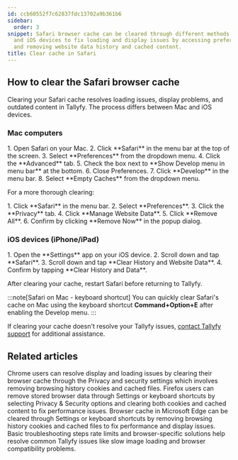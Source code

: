 ```yaml
---
id: ccb60552f7c62837fdc13702a9b361b6
sidebar:
  order: 3
snippet: Safari browser cache can be cleared through different methods on Mac computers
  and iOS devices to fix loading and display issues by accessing preferences or settings
  and removing website data history and cached content.
title: Clear cache in Safari
---
```



## How to clear the Safari browser cache

Clearing your Safari cache resolves loading issues, display problems, and outdated content in Tallyfy. The process differs between Mac and iOS devices.

### Mac computers

<Steps>
1. Open Safari on your Mac.
2. Click **Safari** in the menu bar at the top of the screen.
3. Select **Preferences** from the dropdown menu.
4. Click the **Advanced** tab.
5. Check the box next to **Show Develop menu in menu bar** at the bottom.
6. Close Preferences.
7. Click **Develop** in the menu bar.
8. Select **Empty Caches** from the dropdown menu.
</Steps>

For a more thorough clearing:

<Steps>
1. Click **Safari** in the menu bar.
2. Select **Preferences**.
3. Click the **Privacy** tab.
4. Click **Manage Website Data**.
5. Click **Remove All**.
6. Confirm by clicking **Remove Now** in the popup dialog.
</Steps>

### iOS devices (iPhone/iPad)

<Steps>
1. Open the **Settings** app on your iOS device.
2. Scroll down and tap **Safari**.
3. Scroll down and tap **Clear History and Website Data**.
4. Confirm by tapping **Clear History and Data**.
</Steps>

After clearing your cache, restart Safari before returning to Tallyfy.

:::note[Safari on Mac - keyboard shortcut]
You can quickly clear Safari's cache on Mac using the keyboard shortcut **Command+Option+E** after enabling the Develop menu.
:::

If clearing your cache doesn't resolve your Tallyfy issues, [contact Tallyfy support](https://tallyfy.com/contact-us/) for additional assistance.


## Related articles
<CardGrid>
<LinkTitleCard header="<b>Troubleshooting > Clear Cache in Chrome</b>" href="/products/pro/miscellaneous/troubleshooting/clear-cache-chrome/" > Chrome users can resolve display and loading issues by clearing their browser cache through the Privacy and security settings which involves removing browsing history cookies and cached files. </LinkTitleCard>
<LinkTitleCard header="<b>Troubleshooting > Clear Cache in Firefox</b>" href="/products/pro/miscellaneous/troubleshooting/clear-cache-firefox/" > Firefox users can remove stored browser data through Settings or keyboard shortcuts by selecting Privacy & Security options and clearing both cookies and cached content to fix performance issues. </LinkTitleCard>
<LinkTitleCard header="<b>Troubleshooting > Clear Cache in Edge</b>" href="/products/pro/miscellaneous/troubleshooting/clear-cache-edge/" > Browser cache in Microsoft Edge can be cleared through Settings or keyboard shortcuts by removing browsing history cookies and cached files to fix performance and display issues. </LinkTitleCard>
<LinkTitleCard header="<b>Miscellaneous > Troubleshooting</b>" href="/products/pro/miscellaneous/troubleshooting/" > Basic troubleshooting steps rate limits and browser-specific solutions help resolve common Tallyfy issues like slow image loading and browser compatibility problems. </LinkTitleCard>
</CardGrid>